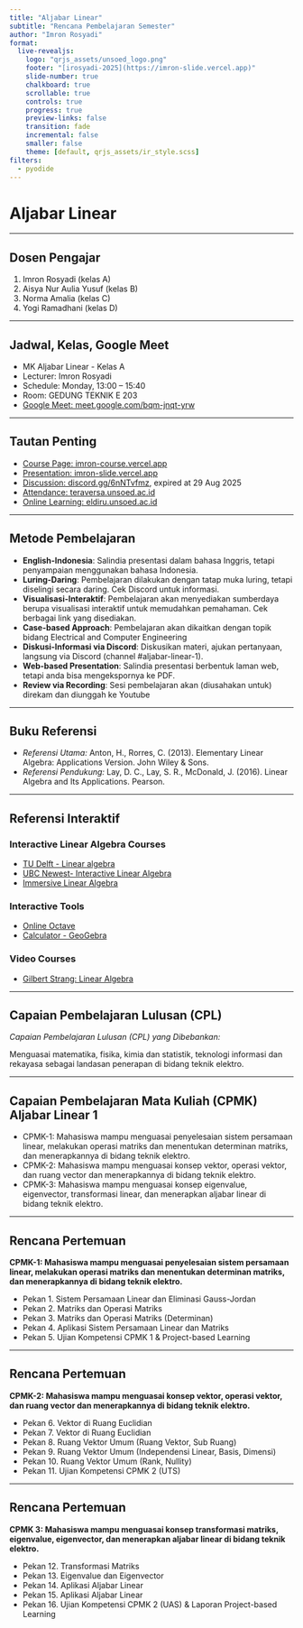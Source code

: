 ```yaml
---
title: "Aljabar Linear"
subtitle: "Rencana Pembelajaran Semester"
author: "Imron Rosyadi"
format:
  live-revealjs:
    logo: "qrjs_assets/unsoed_logo.png"
    footer: "[irosyadi-2025](https://imron-slide.vercel.app)"
    slide-number: true
    chalkboard: true
    scrollable: true
    controls: true
    progress: true
    preview-links: false
    transition: fade
    incremental: false
    smaller: false
    theme: [default, qrjs_assets/ir_style.scss]
filters:
  - pyodide
---
```


# Aljabar Linear

---

## Dosen Pengajar

1. Imron Rosyadi (kelas A)
2. Aisya Nur Aulia Yusuf (kelas B)
3. Norma Amalia (kelas C)
4. Yogi Ramadhani (kelas D)

---

## Jadwal, Kelas, Google Meet

- MK Aljabar Linear - Kelas A
- Lecturer: Imron Rosyadi
- Schedule: Monday, 13:00 – 15:40
- Room: GEDUNG TEKNIK E 203
- [Google Meet: meet.google.com/bqm-jnqt-yrw](https://meet.google.com/bqm-jnqt-yrw)

---

## Tautan Penting

- [Course Page: imron-course.vercel.app](https://imron-course.vercel.app/)
- [Presentation: imron-slide.vercel.app](https://imron-slide.vercel.app/)
- [Discussion: discord.gg/6nNTvfmz](https://discord.gg/6nNTvfmz), expired at 29 Aug 2025
- [Attendance: teraversa.unsoed.ac.id](https://teraversa.unsoed.ac.id/login)
- [Online Learning: eldiru.unsoed.ac.id](https://eldiru.unsoed.ac.id/)

---

## Metode Pembelajaran

- **English-Indonesia**: Salindia presentasi dalam bahasa Inggris, tetapi penyampaian menggunakan bahasa Indonesia.
- **Luring-Daring**: Pembelajaran dilakukan dengan tatap muka luring, tetapi diselingi secara daring. Cek Discord untuk informasi.
- **Visualisasi-Interaktif**: Pembelajaran akan menyediakan sumberdaya berupa visualisasi interaktif untuk memudahkan pemahaman. Cek berbagai link yang disediakan.
- **Case-based Approach**: Pembelajaran akan dikaitkan dengan topik bidang Electrical and Computer Engineering
- **Diskusi-Informasi via Discord**: Diskusikan materi, ajukan pertanyaan, langsung via Discord (channel #aljabar-linear-1).
- **Web-based Presentation**: Salindia presentasi berbentuk laman web, tetapi anda bisa mengekspornya ke PDF.
- **Review via Recording**: Sesi pembelajaran akan (diusahakan untuk) direkam dan diunggah ke Youtube


---

## Buku Referensi

- *Referensi Utama:* Anton, H., Rorres, C. (2013). Elementary Linear Algebra: Applications Version. John Wiley & Sons.
- *Referensi Pendukung:* Lay, D. C., Lay, S. R., McDonald, J. (2016). Linear Algebra and Its Applications. Pearson.

---

## Referensi Interaktif

### Interactive Linear Algebra Courses
- [TU Delft - Linear algebra](https://interactivetextbooks.tudelft.nl/linear-algebra/index.html)
- [UBC Newest- Interactive Linear Algebra](https://personal.math.ubc.ca/~tbjw/ila/)
- [Immersive Linear Algebra](https://immersivemath.com/ila/)

### Interactive Tools
- [Online Octave](https://octave-online.net/)
- [Calculator - GeoGebra](https://www.geogebra.org/calculator)

### Video Courses
- [Gilbert Strang: Linear Algebra](https://www.youtube.com/watch?v=YrHlHbtiSM0)

---

## Capaian Pembelajaran Lulusan (CPL)


*Capaian Pembelajaran Lulusan (CPL) yang Dibebankan:* 

Menguasai matematika, fisika, kimia dan statistik, teknologi informasi dan rekayasa sebagai landasan penerapan di bidang teknik elektro.

---

## Capaian Pembelajaran Mata Kuliah (CPMK) Aljabar Linear 1

- CPMK-1: Mahasiswa mampu menguasai penyelesaian sistem persamaan linear, melakukan operasi matriks dan menentukan determinan matriks, dan menerapkannya di bidang teknik elektro.
- CPMK-2: Mahasiswa mampu menguasai konsep vektor, operasi vektor, dan ruang vector dan menerapkannya di bidang teknik elektro.
- CPMK-3: Mahasiswa mampu menguasai konsep eigenvalue, eigenvector, transformasi linear, dan menerapkan aljabar linear di bidang teknik elektro.

---

## Rencana Pertemuan

**CPMK-1: Mahasiswa mampu menguasai penyelesaian sistem persamaan linear, melakukan operasi matriks dan menentukan determinan matriks, dan menerapkannya di bidang teknik elektro.**

- Pekan 1. Sistem Persamaan Linear dan Eliminasi Gauss-Jordan
- Pekan 2. Matriks dan Operasi Matriks 
- Pekan 3. Matriks dan Operasi Matriks (Determinan)
- Pekan 4. Aplikasi Sistem Persamaan Linear dan Matriks
- Pekan 5. Ujian Kompetensi CPMK 1 & Project-based Learning

---

## Rencana Pertemuan

**CPMK-2: Mahasiswa mampu menguasai konsep vektor, operasi vektor, dan ruang vector dan menerapkannya di bidang teknik elektro.**

- Pekan 6. Vektor di Ruang Euclidian
- Pekan 7. Vektor di Ruang Euclidian
- Pekan 8. Ruang Vektor Umum (Ruang Vektor, Sub Ruang)
- Pekan 9. Ruang Vektor Umum (Independensi Linear, Basis, Dimensi)
- Pekan 10. Ruang Vektor Umum (Rank, Nullity)
- Pekan 11. Ujian Kompetensi CPMK 2 (UTS)

---

## Rencana Pertemuan

**CPMK 3: Mahasiswa mampu menguasai konsep transformasi matriks, eigenvalue, eigenvector, dan menerapkan aljabar linear di bidang teknik elektro.**

- Pekan 12. Transformasi Matriks
- Pekan 13. Eigenvalue dan Eigenvector
- Pekan 14. Aplikasi Aljabar Linear
- Pekan 15. Aplikasi Aljabar Linear
- Pekan 16. Ujian Kompetensi CPMK 2 (UAS) & Laporan Project-based Learning
